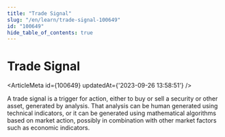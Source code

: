 ```yaml
---
title: "Trade Signal"
slug: "/en/learn/trade-signal-100649"
id: "100649"
hide_table_of_contents: true
---
```



# Trade Signal

<ArticleMeta id={100649} updatedAt={'2023-09-26 13:58:51'} />
<div className='border-solid border-b border-t-0 my-4 border-[var(--ifm-color-gray-300)]' />

A trade signal is a trigger for action, either to buy or sell a security or other asset, generated by analysis. That analysis can be human generated using technical indicators, or it can be generated using mathematical algorithms based on market action, possibly in combination with other market factors such as economic indicators.
